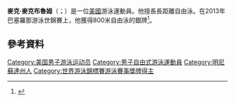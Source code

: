 '''麥克·麥克布魯姆'''（{{lang-en|Michael McBroom}}；{{bd|1991年|5月16日}}）是一位[[美國|美國]]游泳運動員。他擅長長距離自由泳。在2013年巴塞羅那游泳世錦賽上，他獲得800米自由泳的銀牌<ref>{{cite web|url=http://www.omegatiming.com/File/Download?id=00010D020100000402FFFFFFFFFFFF02|title=15th FINA World Championships – Men's 800m freestyle|publisher=Omega Timing|accessdate=2013-07-31|archive-date=2015-09-24|archive-url=https://web.archive.org/web/20150924133835/http://www.omegatiming.com/File/Download?id=00010D020100000402FFFFFFFFFFFF02|dead-url=no}}</ref>。

==參考資料==
{{Reflist}}
{{DEFAULTSORT:McBroom, Michael}}
[[Category:美国男子游泳运动员|Category:美国男子游泳运动员]]
[[Category:男子自由式游泳運動員|Category:男子自由式游泳運動員]]
[[Category:明尼蘇達州人|Category:明尼蘇達州人]]
[[Category:世界游泳錦標賽游泳賽事獎牌得主|Category:世界游泳錦標賽游泳賽事獎牌得主]]